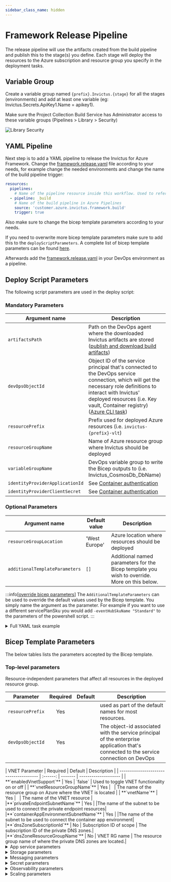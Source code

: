 ```yaml
---
sidebar_class_name: hidden
---
```



# Framework Release Pipeline
The release pipeline will use the artifacts created from the build pipeline and publish this to the stage(s) you define. Each stage will deploy the resources to the Azure subscription and resource group you specify in the deployment tasks.

## Variable Group
Create a variable group named `{prefix}.Invictus.{stage}` for all the stages (environments) and add at least one variable (eg: Invictus.Secrets.ApiKey1.Name = apikey1).

Make sure the Project Collection Build Service has Administrator access to these variable groups (Pipelines > Library > Security)

![Library Security](/images/ifa-library-security.png)

## YAML Pipeline
Next step is to add a YAML pipeline to release the Invictus for Azure Framework. Change the [framework.release.yaml](./pipelines/framework.release.yaml) file according to your needs, for example change the needed environments and change the name of the build pipeline trigger:
``` yaml
resources:
  pipelines:
    # Name of the pipeline resource inside this workflow. Used to reference the pipeline resources later on (e.g. download artifacts).
  - pipeline: _build
    # Name of the build pipeline in Azure Pipelines
    source: 'customer.azure.invictus.framework.build' 
    trigger: true
```

Also make sure to change the bicep template parameters according to your needs.

If you need to overwrite more bicep template parameters make sure to add this to the `deployScriptParameters`. A complete list of bicep template parameters can be found [here](#bicep-template-parameters). 

Afterwards add the [framework.release.yaml](./pipelines/framework.release.yaml) in your DevOps environment as a pipeline.

## Deploy Script Parameters
The following script parameters are used in the deploy script:

### Mandatory Parameters

[publish and download build artifacts]: https://learn.microsoft.com/en-us/azure/devops/pipelines/artifacts/build-artifacts?view=azure-devops&tabs=yaml
[Azure CLI task]: https://learn.microsoft.com/en-us/azure/devops/pipelines/tasks/reference/azure-cli-v2?view=azure-pipelines
[build pipeline]: ./framework-buildpipeline.md
[Container authentication]: https://learn.microsoft.com/en-us/azure/app-service/configure-authentication-provider-aad

| Argument name       | Description                                                              |
| ------------------- | ------------------------------------------------------------------------ |
| `artifactsPath`     | 	Path on the DevOps agent where the downloaded Invictus artifacts are stored ([publish and download build artifacts]) |
| `devOpsObjectId`    | Object ID of the service principal that's connected to the DevOps service connection, which will get the necessary role definitions to interact with Invictus' deployed resources (i.e. Key vault, Container registry) ([Azure CLI task]) |
| `resourcePrefix`    | Prefix used for deployed Azure resources (i.e. `invictus-{prefix}-vlt`) |
| `resourceGroupName` | Name of Azure resource group where Invictus should be deployed |
| `variableGroupName` | DevOps variable group to write the Bicep outputs to (i.e. Invictus_CosmosDb_DbName) |
| `identityProviderApplicationId` | See [Container authentication] |
| `identityProviderClientSecret` | See [Container authentication] |

### Optional Parameters    
| Argument name | Default value | Description |
| ------------- | ------------- | ----------- |
| `resourceGroupLocation`        | 'West Europe' | Azure location where resources should be deployed |
| `additionalTemplateParameters` | `[]`          | Additional named parameters for the Bicep template you wish to override. More on this below. |

:::info[[override bicep parameters](#bicep-template-parameters)]
The `AdditionalTemplateParameters` can be used to override the default values used by the Bicep template. You simply name the argument as the parameter. For example if you want to use a different servicePlanSku you would add `-eventHubSkuName "Standard"` to the parameters of the powershell script.
:::

<details>
<summary>Full YAML task example</summary>

```yaml
- task: AzureCLI@2
  displayName: 'Azure CLI'
  env:
    SYSTEM_ACCESSTOKEN: $(System.AccessToken)
  inputs:
    azureSubscription: '[YOUR_SERVICE_CONNECTION]'
    addSpnToEnvironment: true
    scriptType: 'pscore'
    scriptLocation: 'inlineScript'
    inlineScript: |

      # Determine where the the provided Invictus 'Deploy.ps1' script is located
      $artifactsPath = ${{ variables['Pipeline.Workspace'] }} + '/_build/framework' 
      $scriptPath = $artifactsPath + '/Deploy.ps1'

      # Use your service connection's service principal Object ID
      $objectId = (az ad sp show --id $env:servicePrincipalId | ConvertFrom-Json).id

      & $scriptPath `
        -artifactsPath $artifactsPath `
        -version ${{parameters.Version}} `
        -useBeta false `
        -acrPath "invictusreleases.azurecr.io" `
        -acrUsername 'admin' `
        -acrPassword '<pass>' `
        -resourcePrefix 'dev' `
        -resourceGroupName 'my-client-dev-rg' `
        -variableGroupName 'My.Client.Dev' `
        -devOpsObjectId $objectId `
        -identityProviderApplicationId '4b559bfb-871a-4013-bce9-829e3aeb6bdd' `
        -identityProviderClientSecret '<pass>' `
```
</details>

<ToggleProvider>
  <ToggleSwitch />

## Bicep Template Parameters
The below tables lists the parameters accepted by the Bicep template.

### Top-level parameters
Resource-independent parameters that affect all resources in the deployed resource group.

| Parameter        | Required | Default | Description          |
| ---------------- | :------: | --------| -------------------- |
| `resourcePrefix` | Yes      |         | used as part of the default names for most resources. |
| `devOpsObjectId` | Yes      |         | The object-id associated with the service principal of the enterprise application that's connected to the service connection on DevOps |

<ToggleSection>
| VNET Parameter                         | Required | Default | Description          |
| -------------------------------------- | :------: | ------- | -------------------- |
| **`enabledVnetSupport`**               | Yes      | `false` | Used to toggle VNET functionality on or off |
| **`vnetResourceGroupName`**            | Yes      | &nbsp;  | The name of the resource group on Azure where the VNET is located |
| **`vnetName`**                         | Yes      | &nbsp;  | The name of the VNET resource |
|**`privateEndpointSubnetName`**         | Yes      |         |The name of the subnet to be used to connect the private endpoint resources|
|**`containerAppEnvironmentSubnetName`** | Yes      |         |The name of the subnet to be used to connect the container app environment|
|**`dnsZoneSubscriptionId`**             | No       | Subscription ID of scope | The subscription ID of the private DNS zones.|
|**`dnsZoneResourceGroupName`**          | No       | VNET RG name             | The resource group name of where the private DNS zones are located.|
</ToggleSection>

<details>
<summary>App service parameters</summary>

Parameters related to the Azure Functions applications that are deployed.

#### Function names
| Parameter                         | Required | Default                                        | Description                 |
| --------------------------------- | :------: | ---------------------------------------------- | --------------------------- |
| `timesequencerFunctionName`       | No       | `invictus-{resourcePrefix}-timesequencer`      | Name for the time sequencer function|
| `sequenceControllerFunctionName`  | No       | `invictus-{resourcePrefix}-sequencecontroller` | Name for the Sequence Controller function|
| `xmlJsonConverterFunctionName`    | No       | `invictus-{resourcePrefix}-xmljsonconverter`   | Name for the XmlJson Converter function|
| `xsdValidatorFunctionName`        | No       | `invictus-{resourcePrefix}-xsdvalidator`       | Name for the XSD Validator function|
| `regexTranslatorFunctionName`     | No       | `invictus-{resourcePrefix}-regextranslator`    | Name for the Regex Translator function|
| `transcoV2FunctionName`           | No       | `invictus-{resourcePrefix}-transco-v2`         | Name for the TranscoV2 function|
| `pubsubV2FunctionName`            | No       | `invictus-{resourcePrefix}-pubsub-v2`          | Name for the PubSubV2 function|
| `exceptionHandlerFunctionName`    | No       | `invictus-{resourcePrefix}-exceptionhandler`   | Name for the Exception Handler function|

#### Function deployment
| Parameter                         | Required | Default                                        | Description                 |
| --------------------------------- | :------: | ---------------------------------------------- | --------------------------- |                                     
| `servicePlanName`                 | No       | `invictus-{resourcePrefix}-appplan`            | Name for the service plan which will host the APIs|

</details>

<details>
<summary>Storage parameters</summary>

Parameters related to data that is stored during the component's interaction.

<table>
  <thead>
    <tr>
      <th>Parameter</th>
      <th>Required</th>
      <th>Default</th>
      <th>Description</th>
    </tr>
  </thead>
  <tbody>
    <tr>
      <td>`storageAccountName`</td>
      <td>No</td>
      <td>`invictus{resourcePrefix}store`</td>
      <td>Name for the Azure Storage resource. Any dashes (-) will be removed from `{resourcePrefix}`</td>
    </tr>
    <tr>
      <td>`blobContainerPrefix`</td>
      <td>No</td>
      <td>`invictus`</td>
      <td>Prefix set for blob containers for pubsub</td>
    </tr>
    <tr>
      <td>`storageAccountType`</td>
      <td>No</td>
      <td>`Standard_LRS`</td>
      <td>The Storage account `StorageAccountSkuType`</td>
    </tr>
    <ToggleRow>
      <td>**`storageAccountSubnets`**</td>
      <td>**Yes**</td>
      <td>`[]`</td>
      <td>**An array of string. The values need to match the subnet names on the VNET**</td>
    </ToggleRow>
    <ToggleRow>
      <td>**`disableStorageAccountPublicNetworkAccess`**</td>
      <td>**No**</td>
      <td>`false`</td>
      <td>**If true, the Invictus storage account will not be accessible from a public network.**</td>
    </ToggleRow>
    <ToggleRow>
      <td>**`storageAccountMinimumTLSVersion`**</td>
      <td>**No**</td>
      <td>`TLS1_2`</td>
      <td>**Set the required TLS value for the storage account. Accepted values: `TLS1_0`, `TLS1_1`, `TLS1_2`**</td>
    </ToggleRow>
  </tbody>
</table>
</details>

<details>
<summary>Messaging parameters</summary>

Parameters related to the messaging components, like PubSub.
<table>
  <thead>
    <tr>
      <th>Parameter</th>
      <th>Required</th>
      <th>Default</th>
      <th>Description</th>
    </tr>
  </thead>
  <tbody>
    <tr>
      <td>`serviceBusNamespaceName`</td>
      <td>No</td>
      <td>`invictus-{resourcePrefix}-sbs`</td>
      <td>Name for the Service Bus Namespace resource</td>
    </tr>
    <tr>
      <td>`serviceBusSkuName`</td>
      <td>No</td>
      <td>`Standard` or `Premium` if VNET enabled</td>
      <td>Name for the Service Bus SKU</td>
    </tr>
    <tr>
      <td>`serviceBusMessageTimeToLiveMinutes`</td>
      <td>No</td>
      <td>`-1`</td>
      <td>Time messages should be stored on Service Bus before being archived</td>
    </tr>
    <ToggleRow>
      <td>**`serviceBusSubnets`**</td>
      <td>**Yes**</td>
      <td>`[]`</td>
      <td>**An array of string. The values need to match the subnet names on the VNET**</td>
    </ToggleRow>
  </tbody>
</table>
</details>

<details>
<summary>Secret parameters</summary>

Parameters related to the security and secret management of the deployed applications. 
<table>
  <thead>
    <tr>
      <th>Parameter</th>
      <th>Required</th>
      <th>Default</th>
      <th>Description</th>
    </tr>
  </thead>
  <tbody>
    <tr>
      <td>`keyVaultName`</td>
      <td>No</td>
      <td>`invictus-{resourcePrefix}-vlt`</td>
      <td>Name for the Key Vault Service Namespace resource</td>
    </tr>
    <tr>
      <td>`keyVaultEnablePurgeProtection`</td>
      <td>No</td>
      <td>`null`</td>
      <td>If true, enables key vault purge protection. Once enabled, this property can never be disabled.</td>
    </tr>
    <tr>
      <td>`identityProviderClientSecret`</td>
      <td>Yes</td>
      <td></td>
      <td>AAD App Registration client secret required for Azure Container Apps Identity Provider authentication</td>
    </tr>
    <tr>
      <td>`identityProviderApplicationId`</td>
      <td>Yes</td>
      <td></td>
      <td>AAD Application ID for MSI Authentication of Azure Container Apps</td>
    </tr>
    <ToggleRow>
      <td>**`keyVaultSubnets`**</td>
      <td>**Yes**</td>
      <td>`[]`</td>
      <td>**An array of string. The values need to match the subnet names on the VNET**</td>
    </ToggleRow>
  </tbody>
</table>
</details>

<details>
<summary>Observability parameters</summary>

Parameters related to telemetry tracking of the deployed applications.

| Parameter         | Required | Default | Description       |
| ----------------- | :------: | --------| ----------------- |
| `appInsightsName` | No       | `invictus-{resourcePrefix}-appins` | Name for the Application Insights resource|
</details>

<details>
<summary>Scaling parameters</summary>

Azure Container Apps allow for flexible scaling customization. In Invictus we have provided default scaling values which can be customized according to your scenario.

Container Apps have the ability to scale down to zero replicas. This is a great cost-saving option especially for components which are not used at all. A container app scaled to zero will automatically scale out when triggered, however this may take up to a few minutes to complete. This could prove to be an issue in scenarios with limited timeout e.g. logic apps with 120 seconds timeout. In such cases there is no option but to set a minimum replica count of 1.

| Parameter                    | Required |
| -----------------------------| :------: |
| `timeSequencerScaling`       | No       |
| `exceptionHandlerScaling`    | No       |
| `pubSubV2Scaling`            | No       |
| `regexTranslatorScaling`     | No       |
| `sequenceControllerScaling`  | No       |  
| `transcoV2Scaling`           | No       |
| `xmlJsonConverterScaling`    | No       |
| `xsdValidatorScaling`        | No       |

Each of the above parameters accepts an object:
```json
{
  scaleMinReplicas: int
  scaleMaxReplicas: int
  cpuResources: string
  memoryResources: string
}
```

| Parameter value    | Description                                                                                            |
| -------------------| ------------------------------------------------------------------------------------------------------ |
| `scaleMinReplicas` | The lowest number of replicas the Container App will scale in to.                                      |
| `scaleMaxReplicas` | The highest number of replicas the Container App will scale out to.                                    |
| `cpuResources`     | The amount of cpu resources to dedicate for the container resource. [See here for allowed values](https://learn.microsoft.com/en-us/azure/container-apps/containers#allocations).       |
| `memoryResources`  | The amount of memory resources to dedicate for the container resource. [See here for allowed values](https://learn.microsoft.com/en-us/azure/container-apps/containers#allocations).    |
</details>

</ToggleProvider>
